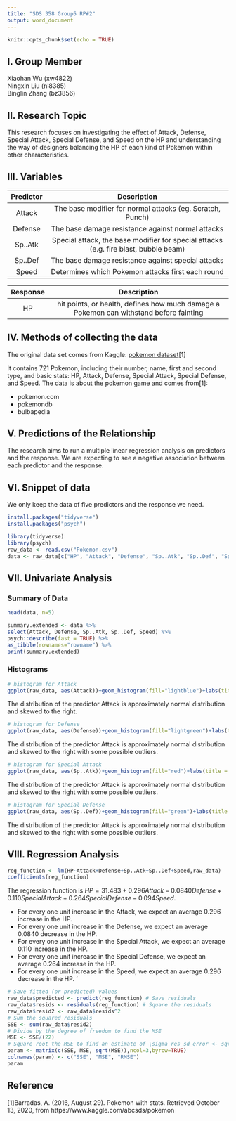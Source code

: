 ```yaml
---
title: "SDS 358 Group5 RP#2"
output: word_document
---
```


```r
knitr::opts_chunk$set(echo = TRUE)
```
## I. Group Member
Xiaohan Wu (xw4822)  
Ningxin Liu (nl8385)   
Binglin Zhang (bz3856)
      
## II. Research Topic

This research focuses on investigating the effect of Attack, Defense, Special Attack, Special Defense, and Speed on the HP and understanding the way of designers balancing the HP of each kind of Pokemon within other characteristics. 

## III. Variables

| Predictor     |                                      Description                                     |
|:---------:    |:------------------------------------------------------------------------------------:|
| Attack        | The base modifier for normal attacks (eg. Scratch, Punch)                            |
| Defense       | The base damage resistance against normal attacks                                    |
| Sp..Atk       | Special attack, the base modifier for special attacks (e.g. fire blast, bubble beam) |
| Sp..Def       | The base damage resistance against special attacks                                   |
| Speed         | Determines which Pokemon attacks first each round                                    |
       
| Response 	|                                       Description                                      	|
|:--------:	|:--------------------------------------------------------------------------------------:	|
| HP       	| hit points, or health, defines how much damage a Pokemon can withstand before fainting 	|



## IV. Methods of collecting the data

The original data set comes from Kaggle: [pokemon dataset](https://www.kaggle.com/abcsds/pokemon)[1]

It contains 721 Pokemon, including their number, name, first and second type, and basic stats: HP, Attack, Defense, Special Attack, Special Defense, and Speed. The data is about the pokemon game and comes from[1]:      
     
* pokemon.com
* pokemondb
* bulbapedia

## V. Predictions of the Relationship

The research aims to run a multiple linear regression analysis on predictors and the response. We are expecting to see a negative association between each predictor and the response.

## VI. Snippet of data

We only keep the data of five predictors and the response we need.

```r
install.packages("tidyverse")
install.packages("psych")
```

```r
library(tidyverse)
library(psych)
raw_data <- read.csv("Pokemon.csv")
data <- raw_data[c("HP", "Attack", "Defense", "Sp..Atk", "Sp..Def", "Speed")]
```

## VII. Univariate Analysis

### Summary of Data

```r
head(data, n=5)
```

```r
summary.extended <- data %>%
select(Attack, Defense, Sp..Atk, Sp..Def, Speed) %>% 
psych::describe(fast = TRUE) %>% 
as_tibble(rownames="rowname") %>% 
print(summary.extended) 
```

### Histograms 
```r
# histogram for Attack
ggplot(raw_data, aes(Attack))+geom_histogram(fill="lightblue")+labs(title = "histogram for Attack", x="Attack", y="relative frequency")+theme_classic()
```

The distribution of the predictor Attack is approximately normal distribution and skewed to the right. 

```r
# histogram for Defense
ggplot(raw_data, aes(Defense))+geom_histogram(fill="lightgreen")+labs(title = "histogram for Defense", x="Defense", y="relative frequency")+theme_classic()
```

The distribution of the predictor Attack is approximately normal distribution and skewed to the right with some possible outliers. 

```r
# histogram for Special Attack
ggplot(raw_data, aes(Sp..Atk))+geom_histogram(fill="red")+labs(title = "Special Attack", x="Special Attack", y="relative frequency")+theme_classic() 
```

The distribution of the predictor Attack is approximately normal distribution and skewed to the right with some possible outliers.   

```r
# histogram for Special Defense
ggplot(raw_data, aes(Sp..Def))+geom_histogram(fill="green")+labs(title = "Special Defense", x="Special Defense", y="relative frequency")+theme_classic() 
```

The distribution of the predictor Attack is approximately normal distribution and skewed to the right with some possible outliers. 

## VIII. Regression Analysis 

```r
reg_function <- lm(HP~Attack+Defense+Sp..Atk+Sp..Def+Speed,raw_data) 
coefficients(reg_function) 
```
The regression function is $HP = 31.483 + 0.296Attack - 0.0840Defense + 0.110SpecialAttack + 0.264SpecialDefense - 0.094Speed$.   
      
* For every one unit increase in the Attack, we expect an average $0.296$ increase in the HP. 
* For every one unit increase in the Defense, we expect an average $0.0840$ decrease in the HP. 
* For every one unit increase in the Special Attack, we expect an average $0.110$ increase in the HP. 
* For every one unit increase in the Special Defense, we expect an average $0.264$ increase in the HP. 
* For every one unit increase in the Speed, we expect an average $0.296$ decrease in the HP. 
'
```r
# Save fitted (or predicted) values
raw_data$predicted <- predict(reg_function) # Save residuals 
raw_data$resids <- residuals(reg_function) # Square the residuals 
raw_data$resid2 <- raw_data$resids^2
# Sum the squared residuals
SSE <- sum(raw_data$resid2)
# Divide by the degree of freedom to find the MSE
MSE <- SSE/(22)
# Square root the MSE to find an estimate of \sigma res_sd_error <- sqrt(MSE)
param <- matrix(c(SSE, MSE, sqrt(MSE)),ncol=3,byrow=TRUE)
colnames(param) <- c("SSE", "MSE", "RMSE")
param
```

## Reference 
[1]Barradas, A. (2016, August 29). Pokemon with stats. Retrieved October 13, 2020, from https://www.kaggle.com/abcsds/pokemon





